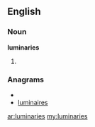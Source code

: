 ==English==

===Noun===
'''luminaries'''

# {{plural of|[[luminary]]}}

===Anagrams===
* {{alphagram|aeiilmnrsu}}
* [[luminaires#English|luminaires]]

[[ar:luminaries]]
[[my:luminaries]]